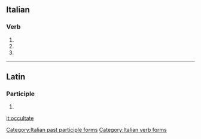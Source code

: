 ==Italian==

===Verb===
{{head|it|verb form}}

# {{conjugation of|occultare||2|p|pres|ind|lang=it}}
# {{conjugation of|occultare||2|p|imp|lang=it}}
# {{feminine plural of|occultato|lang=it}}

[[Category:Italian past participle forms]]
[[Category:Italian verb forms]]

----

==Latin==

===Participle===
{{la-part-form|occultāte}}

# {{inflection of|occultātus||voc|m|s|lang=la}}

[[it:occultate]]